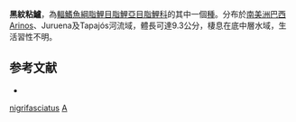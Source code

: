 {{Speciesbox
| genus = Acestrocephalus
| species = nigrifasciatus
| status = NE
| status_system = IUCN3.1
| authority = [[Menezes|Menezes]], 2006
| synonyms = 
}}
'''黑紋粘鱸'''，為[[輻鰭魚綱|輻鰭魚綱]][[脂鯉目|脂鯉目]][[脂鯉亞目|脂鯉亞目]][[脂鯉科|脂鯉科]]的其中一個[[種|種]]。分布於[[南美洲|南美洲]][[巴西|巴西]]Arinos、Juruena及Tapajós河流域，體長可達9.3公分，棲息在底中層水域，生活習性不明。

==参考文献==
{{refbegin}}
*{{FishBase_species|genus=Acestrocephalus|species=nigrifasciatus|year=2013|month=10}}
{{refend}}

{{Taxonbar|from=Q5529567}}

[[Category:粘鱸屬|nigrifasciatus]]
[[Category:2006年描述的鱼类|A]]


{{魚類小作品}}